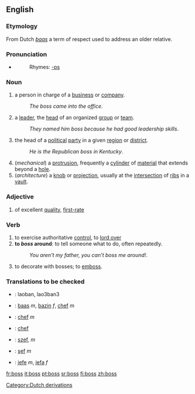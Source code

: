 ==English==
=== Etymology ===
From Dutch ''[[baas]]'' a term of respect used to address an older relative.

===Pronunciation===
*{{audio|en-us-boss.ogg|Audio (US)}}
*:Rhymes: [[Rhymes:English:-ɒs|-ɒs]]

=== Noun ===
#a person in charge of a [[business]] or [[company]].
#:''The boss came into the office''.
#a [[leader]], the [[head]] of an organized [[group]] or [[team]].
#:''They named him boss because he had good leadership skills''.
#the head of a [[political]] [[party]] in a given [[region]] or [[district]].
#:''He is the Republican boss in Kentucky''.
#(''mechanical'') a [[protrusion]], frequently a [[cylinder]] of [[material]] that extends beyond a [[hole]].
#(''architecture'') a [[knob]] or [[projection]], usually at the [[intersection]] of [[rib]]s in a [[vault]].

=== Adjective ===
#{{slang}} of excellent [[quality]], [[first-rate]]
=== Verb ===
#to exercise authoritative [[control]], to [[lord over]]
#'''to ''boss'' around''': to tell someone what to do, often repeatedly.
#:''You aren't my father, you can't boss me around!''.
#to decorate with bosses; to [[emboss]].

=== Translations to be checked===
*{{ttbc|Chinese}}: laoban, lao3ban3
*{{ttbc|Dutch}}: [[baas]] ''m'', [[bazin]] ''f'', [[chef]] ''m''
*{{ttbc|French}}: [[chef]] ''m''
*{{ttbc|Interlingua}}: [[chef]]
*{{ttbc|Polish}}: [[szef]], ''m''
*{{ttbc|Romanian}}: [[şef]] ''m''
*{{ttbc|Spanish}}: [[jefe]] ''m'', [[jefa]] ''f''

[[Category:Dutch derivations]]

[[fr:boss]]
[[it:boss]]
[[pt:boss]]
[[sr:boss]]
[[fi:boss]]
[[zh:boss]]